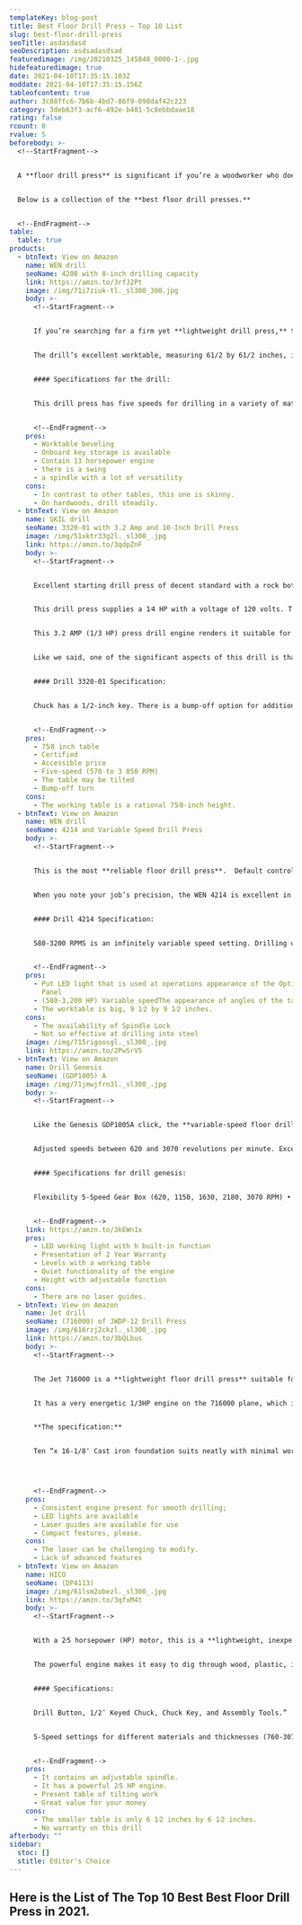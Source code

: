 ```yaml
---
templateKey: blog-post
title: Best Floor Drill Press – Top 10 List
slug: best-floor-drill-press
seoTitle: asdasdasd
seoDescription: asdsadasdsad
featuredimage: /img/20210325_145848_0000-1-.jpg
hidefeaturedimage: true
date: 2021-04-10T17:35:15.103Z
moddate: 2021-04-10T17:35:15.156Z
tableofcontent: true
author: 3c88ffc6-7b6b-4bd7-86f9-098daf42c223
category: 3deb63f3-acf6-492e-b481-5c8ebbdaae18
rating: false
rcount: 0
rvalue: 5
beforebody: >-
  <!--StartFragment-->


  A **floor drill press** is significant if you’re a woodworker who does DIY projects around your home, regardless of your level of experience. A **floor drill press** is a must-have if you plan to do any type of heavy-duty drilling. These units are more extensive and take up more space in the workspace than bench top units. The floor versions are more durable and can handle any drilling mission quickly. Finding the **best floor drill press** for you is a challenge, and there are too many brands and styles to choose from. Now don’t be anxious. We have come up with a solution to this problem.


  Below is a collection of the **best floor drill presses.**


  <!--EndFragment-->
table:
  table: true
products:
  - btnText: View on Amazon
    name: WEN drill
    seoName: 4208 with 8-inch drilling capacity
    link: https://amzn.to/3rfJ2Pt
    image: /img/71i7ziuk-tl._sl300_300.jpg
    body: >-
      <!--StartFragment-->


      If you’re searching for a firm yet **lightweight drill press,** the WEN 4208 8 inches could be the one for you. Drilling press made of titanium. The WEN 4208 has a 13 horsepower induction motor that operates on 120 volts and 60 hertz (HP). This drill press delivers a lot of great versatility for a fraction of most similar units’ price. It will render drill bit quick change and allow you convenient access to the chuck key. This drill’s speed varies from 740 RPM to 3,140 RPM.


      The drill’s excellent worktable, measuring 61/2 by 61/2 inches, is adjustable, and the drill head is suitable for dealing with more significant pieces of wood or metal. Lock depth modification, for example, guarantees precise drill holes by minimizing rotation and allowing distance to be managed. The WEN 4208 has a 12-inch keyed chuck that helps you shift drill bits and drill to full depths. This drill press is famous because it will level to 45 degrees on the left or right, enabling you to create a right-angled hole.


      #### Specifications for the drill:


      This drill press has five speeds for drilling in a variety of materials. We still expect an excellent tempo to energize our work. The five rates are 740, 1100, 1530, 2100, and 3140 RPM.  The reliable 1/3 HP induction motor generates sufficient force and strength, which is the most noticeable feature. Aside from that, the swing is only 8 inches long. Aside from that, the engine runs on 120 volts, 60 Hz, and produces 1/3 horsepower. The worktable is 6-1/2 x 6-1/2 inches in dimension and can be changed in height.


      <!--EndFragment-->
    pros:
      - Worktable beveling
      - Onboard key storage is available
      - Contain 13 horsepower engine
      - there is a swing
      - a spindle with a lot of versatility
    cons:
      - In contrast to other tables, this one is skinny.
      - On hardwoods, drill steadily.
  - btnText: View on Amazon
    name: SKIL drill
    seoName: 3320-01 with 3.2 Amp and 10-Inch Drill Press
    image: /img/51xktr33g2l._sl300_.jpg
    link: https://amzn.to/3qdpZnF
    body: >-
      <!--StartFragment-->


      Excellent starting drill press of decent standard with a rock bottom price tag. Where it comes to quality and price, the SKIL 3320-01 is unbeatable. It has X2 2-beam laser guidance for total accuracy and is an excellent complement to a handheld drill. It will offer you five speeds from 570 RPM to 3050 RPM for flexibility.


      This drill press supplies a 1⁄4 HP with a voltage of 120 volts. The working table can be adjusted for drilling angled holes. The active table is a rational 75⁄8-inch height. This drill press is a good beginning drill, but it is not suitable for full-time use.


      This 3.2 AMP (1/3 HP) press drill engine renders it suitable for wood rather than metal. When equipped with a fair bit, the model may even be used for drilling through thin metal sheets. Hard duty work can be avoided; the Skill 3320-01 was not designed with them in mind. With five preset speeds that you can choose from, the engine can reach a peak speed of 3,050 RPM and easily match the task’s rate at hand. The system leaves polished, splinter less drill holes at the peak speed setting (3,050 RPM).


      Like we said, one of the significant aspects of this drill is that it comes with a bump-off button. It is placed on the front of the system and has a safety key that prevents anyone (especially children) from turning on the device when it is not in operation. This design demonstrates that protection is taken very seriously by the maker and that special recognition is warranted.


      #### Drill 3320-01 Specification:


      Chuck has a 1/2-inch key. There is a bump-off option for additional security. Repetitive drilling work surface tilts from 0 to 45 degrees left or right—2-beam X2 laser for proper hole orientation.


      <!--EndFragment-->
    pros:
      - 75⁄8 inch table
      - Certified
      - Accessible price
      - Five-speed (570 to 3 050 RPM)
      - The table may be tilted
      - Bump-off turn
    cons:
      - The working table is a rational 75⁄8-inch height.
  - btnText: View on Amazon
    name: WEN drill
    seoName: 4214 and Variable Speed Drill Press
    body: >-
      <!--StartFragment-->


      This is the most **reliable floor drill press**.  Default controllable, the WEN 4214 is top-notch in reliability. To offer you the maximum strength of where you drill, the laser functionality is fantastic. It’s a genius drill press that suits most of the carpenter’s needs and comes at y affordable price. The fact that you can replay exact holes, skilled delivery end, is one thing about the WEN 4214 that makes it stand out at a variable pace between 590 RPM and 3200 RPM of drilling. It’s quick to adjust the rpm with a knob. This system includes a 2⁄3 horsepower (HP) logical engine and 120-volt voltage.


      When you note your job’s precision, the WEN 4214 is excellent in its position; you have both LED lights and laser guides. The LED light might be a little weak, but you can quickly boost it by changing the bulb. This drill has a graphical display that lets you maintain track of your drill’s rpm when running.


      #### Drill 4214 Specification:


      580-3200 RPMS is an infinitely variable speed setting. Drilling operations with 3-1/8 are efficient and repeatable “Spindle travel and easy-to-read, linear locking. Inch Quill Diameter 2.17. The 2/3 horsepower induction engine produces plenty of torque and strength. Motor: 120 V, 60 Hz. Press for drilling from ground to roof, 37 centimeters in height.


      <!--EndFragment-->
    pros:
      - Put LED light that is used at operations appearance of the Optical View
        Panel
      - (580-3,200 HP) Variable speedThe appearance of angles of the table
      - The worktable is big, 9 1⁄2 by 9 1⁄2 inches.
    cons:
      - The availability of Spindle Lock
      - Not so effective at drilling into steel
    image: /img/715rigoosgl._sl300_.jpg
    link: https://amzn.to/2PwSrV5
  - btnText: View on Amazon
    name: Drill Genesis
    seoName: (GDP1005) A
    image: /img/71jmwjfrn3l._sl300_.jpg
    body: >-
      <!--StartFragment-->


      Like the Genesis GDP1005A click, the **variable-speed floor drill** is used for lightweight wood-boring applications. There’s a more gigantic 5/8/8 toy coming with it. The best thing about GENESIS GDP1005A is that the table tilts left and right at 45 degrees and rotates 360 degrees, making it easier to drill at just about any angle. Two years of warranty, so if you’re faced with something wrong, you’re safe. You can even have an LED working light to see what you do without shadows.


      Adjusted speeds between 620 and 3070 revolutions per minute. Excellent and durable machine with a sturdy cast iron base. For easy adjustment of table height, with a rack-and-pinion function.


      #### Specifications for drill genesis:


      Flexibility 5-Speed Gear Box (620, 1150, 1630, 2180, 3070 RPM) • 4.1 Amp Induction engine for quiet, smooth output. Treats larger pieces with a 5/8′′ sleeve. Table 360o Tilts and 0-45o Tilts.


      <!--EndFragment-->
    link: https://amzn.to/3kEWn1x
    pros:
      - LED working light with h built-in function
      - Presentation of 2 Year Warranty
      - Levels with a working table
      - Quiet functionality of the engine
      - Height with adjustable function
    cons:
      - There are no laser guides.
  - btnText: View on Amazon
    name: Jet drill
    seoName: (716000) of JWDP-12 Drill Press
    image: /img/616rzj2ckzl._sl300_.jpg
    link: https://amzn.to/3bQLbus
    body: >-
      <!--StartFragment-->


      The Jet 716000 is a **lightweight floor drill press** suitable for transport to work. The cast-iron foundation is neat, and only 10-161⁄8 can be installed on smaller surfaces. This drill press, ideal for practitioners, is the most acceptable standard. An onboard LED light is given to see where you’re going and dig precise holes. With a cast-iron foundation that can be modified and long-lasting control knobs for hard manual labour, the entire device is rugged and clean.


      It has a very energetic 1/3HP engine on the 716000 plane, which is a very positive thing. There is also a productivity-enhancing scale such that all hole sizes can be calculated and drilled in detail.


      **The specification:**


      Ten “x 16-1/8″ Cast iron foundation suits neatly with minimal workbench space. Precise linear scale for consistent drilling depths with a depth stop. Digital readout shows spindle speed for various drilling applications. The heavy-duty for additional drilling uses the use of a 1/2 HP induction engine. 5/8” Commercial “Drill the drill with a series of digging activities.




      <!--EndFragment-->
    pros:
      - Consistent engine present for smooth drilling;
      - LED lights are available
      - Laser guides are available for use
      - Compact features, please.
    cons:
      - The laser can be challenging to modify.
      - Lack of advanced features
  - btnText: View on Amazon
    name: HICO
    seoName: (DP4113)
    image: /img/61lsm2obezl._sl300_.jpg
    link: https://amzn.to/3qfxM4t
    body: >-
      <!--StartFragment-->


      With a 2⁄5 horsepower (HP) motor, this is a **lightweight, inexpensive drill press** with adjustable rpm. You can choose between 760 RPM and 3070 RPM at variable speeds. With its adjustable stop positions, the HICO DP4113 delivers repeatable light work for the staff. The desk, which is a bit smaller than the other drill presses on the list, is 6 1⁄2 inches by 6 1⁄2 inches. However, it is the right tool for remote drilling work. Just about anything that’s going to fuel this little engine.


      The powerful engine makes it easy to dig through wood, plastic, ice, and metal. Lightweight at only 31.6 pounds and a specialist may use it for minor work. This drill press is well packed, but there is no guarantee. This lightweight drill press is ideal for smaller DIY ventures and costs less than $100—a decent drill for a complete novice.


      #### Specifications:


      Drill Button, 1/2″ Keyed Chuck, Chuck Key, and Assembly Tools.”


      5-Speed settings for different materials and thicknesses (760-3070 RPM Range)Thespindlee is (spindle) For precise and repeatable drilling operations, a 2-inch, easy-to-read, linear depth stop lock is included. The durable 2/5HP induction engine provides enough power and torque.


      <!--EndFragment-->
    pros:
      - It contains an adjustable spindle.
      - It has a powerful 2⁄5 HP engine.
      - Present table of tilting work
      - Great value for your money
    cons:
      - The smaller table is only 6 1⁄2 inches by 6 1⁄2 inches.
      - No warranty on this drill
afterbody: ""
sidebar:
  stoc: []
  stitle: Editor's Choice
---
```

<!--StartFragment-->

## Here is the List of The Top 10 **Best Best Floor Drill Press in 2021.**

<!--EndFragment-->